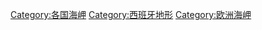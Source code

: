 {{Commonscat|Headlands of Spain}}

[[Category:各国海岬|Category:各国海岬]]
[[Category:西班牙地形|Category:西班牙地形]]
[[Category:欧洲海岬|Category:欧洲海岬]]